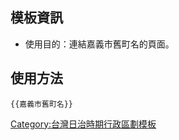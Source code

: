 {{Navbox
|name=嘉義市舊町名
|title=[[台灣日治時期|日治時期]][[嘉義市 (州轄市)|嘉義市]]（1930年－1945年）
|group2=町<br><small>（1932年－）</small>
|list2= [[新高町 (嘉義市)|新高町]] - [[山下町 (嘉義市)|山下町]] - [[宮前町 (嘉義市)|宮前町]] - [[東門町 (嘉義市)|東門町]] - [[朝日町 (嘉義市)|朝日町]] - [[檜町]] - [[北門町 (嘉義市)|北門町]] - [[元町 (嘉義市)|元町]] - [[南門町 (嘉義市)|南門町]] - [[榮町 (嘉義市)|榮町]] - [[西門町 (嘉義市)|西門町]] - [[新富町 (嘉義市)|新富町]] - [[末廣町 (嘉義市)|末廣町]] - [[黑金町 (嘉義市)|黑金町]] - [[堀川町 (嘉義市)|堀川町]] - [[玉川町]] - [[白川町 (嘉義市)|白川町]]
|group1=大字
|list1=[[嘉義 (大字)|嘉義]]<small>（1932年[[町名改正]]為17個町）</small>、[[山子頂 (嘉義市)|山子頂]]、[[盧厝]]、[[紅毛埤]]、[[臺斗坑]]、[[後湖 (嘉義市)|後湖]]、[[埤子頭 (嘉義市)|埤子頭]]、[[北社尾]]、[[竹圍子 (嘉義市)|竹圍子]]、[[車店]]、[[下路頭]]、[[竹子腳 (嘉義市)|竹子腳]]、[[大溪厝]]、[[柴頭港]]、[[港子坪]]、[[劉厝 (嘉義市)|劉厝]]
}}<noinclude>

== 模板資訊 ==
* 使用目的：連結嘉義市舊町名的頁面。

== 使用方法 ==
<pre>
{{嘉義市舊町名}}
</pre>
</noinclude>
<noinclude>
[[Category:台灣日治時期行政區劃模板]]
</noinclude>